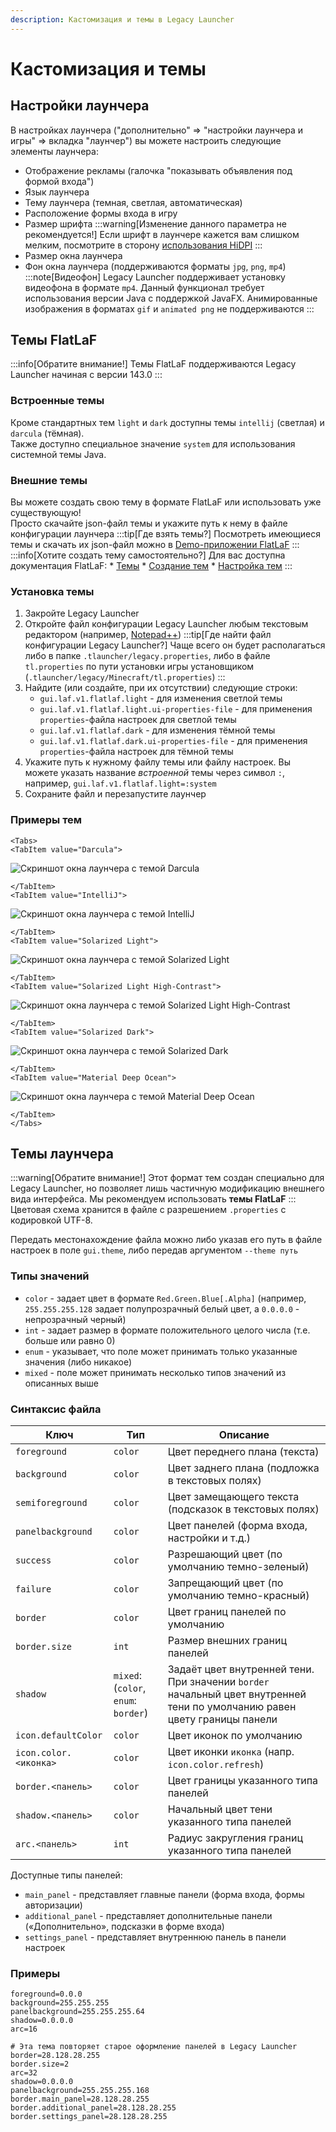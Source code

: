 ```yaml
---
description: Кастомизация и темы в Legacy Launcher
---
```

# Кастомизация и темы


## Настройки лаунчера
В настройках лаунчера ("дополнительно" => "настройки лаунчера и игры" => вкладка "лаунчер") вы можете настроить следующие элементы лаунчера:
* Отображение рекламы (галочка "показывать объявления под формой входа")
* Язык лаунчера
* Тему лаунчера (темная, светлая, автоматическая)
* Расположение формы входа в игру
* Размер шрифта
    :::warning[Изменение данного параметра не рекомендуется!]
    Если шрифт в лаунчере кажется вам слишком мелким, посмотрите в сторону [использования HiDPI](./hidpi)
    :::
* Размер окна лаунчера
* Фон окна лаунчера (поддерживаются форматы `jpg`, `png`, `mp4`)
    :::note[Видеофон]
    Legacy Launcher поддерживает установку видеофона в формате `mp4`. Данный функционал требует использования версии Java с поддержкой JavaFX. Анимированные изображения в форматах `gif` и `animated png` не поддерживаются
    :::

## Темы FlatLaF
:::info[Обратите внимание!]
Темы FlatLaF поддерживаются Legacy Launcher начиная с версии 143.0
:::
### Встроенные темы
Кроме стандартных тем `light` и `dark` доступны темы `intellij` (светлая) и `darcula` (тёмная).  
Также доступно специальное значение `system` для использования системной темы Java.

### Внешние темы
Вы можете создать свою тему в формате FlatLaF или использовать уже существующую!  
Просто скачайте json-файл темы и укажите путь к нему в файле конфигурации лаунчера
:::tip[Где взять темы?]
Посмотреть имеющиеся темы и скачать их json-файл можно в [Demo-приложении FlatLaF](https://www.formdev.com/flatlaf/#demo)
:::
:::info[Хотите создать тему самостоятельно?]
Для вас доступна документация FlatLaF:
    * [Темы](https://www.formdev.com/flatlaf/themes/)
    * [Создание тем](https://www.formdev.com/flatlaf/customizing/)
    * [Настройка тем](https://www.formdev.com/flatlaf/properties-files/)
:::

### Установка темы
1. Закройте Legacy Launcher
2. Откройте файл конфигурации Legacy Launcher любым текстовым редактором (например, [Notepad++](https://notepad-plus-plus.org/downloads/))
    :::tip[Где найти файл конфигурации Legacy Launcher?]
    Чаще всего он будет располагаться либо в папке `.tlauncher/legacy.properties`, либо в файле `tl.properties` по пути установки игры установщиком (`.tlauncher/legacy/Minecraft/tl.properties`)
    :::
3. Найдите (или создайте, при их отсутствии) следующие строки:
    * `gui.laf.v1.flatlaf.light` - для изменения светлой темы
    * `gui.laf.v1.flatlaf.light.ui-properties-file` - для применения `properties`-файла настроек для светлой темы
    * `gui.laf.v1.flatlaf.dark` - для изменения тёмной темы
    * `gui.laf.v1.flatlaf.dark.ui-properties-file` - для применения `properties`-файла настроек для тёмной темы
4. Укажите путь к нужному файлу темы или файлу настроек. Вы можете указать название *встроенной* темы через символ `:`, например, `gui.laf.v1.flatlaf.light=:system`
5. Сохраните файл и перезапустите лаунчер

### Примеры тем
```mdx-code-block
<Tabs>
<TabItem value="Darcula">
```
![Скриншот окна лаунчера с темой Darcula](./img/theme-darcula.jpg)

```mdx-code-block
</TabItem>
<TabItem value="IntelliJ">
```
![Скриншот окна лаунчера с темой IntelliJ](./img/theme-intellij.jpg)
```mdx-code-block
</TabItem>
<TabItem value="Solarized Light">
```
![Скриншот окна лаунчера с темой Solarized Light](./img/theme-solarized-light.jpg)
```mdx-code-block
</TabItem>
<TabItem value="Solarized Light High-Contrast">
```
![Скриншот окна лаунчера с темой Solarized Light High-Contrast](./img/theme-solarized-light-highcontrast.jpg)
```mdx-code-block
</TabItem>
<TabItem value="Solarized Dark">
```
![Скриншот окна лаунчера с темой Solarized Dark](./img/theme-solarized-dark.jpg)
```mdx-code-block
</TabItem>
<TabItem value="Material Deep Ocean">
```
![Скриншот окна лаунчера с темой Material Deep Ocean](./img/theme-material-deep-ocean.jpg)
```mdx-code-block
</TabItem>
</Tabs>
```

## Темы лаунчера
:::warning[Обратите внимание!]
Этот формат тем создан специально для Legacy Launcher, но позволяет лишь частичную модификацию внешнего вида интерфейса. Мы рекомендуем использовать **темы FlatLaF**
:::
Цветовая схема хранится в файле с разрешением `.properties` с кодировкой UTF-8.

Передать местонахождение файла можно либо указав его путь в файле настроек в поле `gui.theme`, либо передав аргументом `--theme путь`

### Типы значений
* `color` - задает цвет в формате `Red.Green.Blue[.Alpha]` (например, `255.255.255.128` задает полупрозрачный белый цвет, а `0.0.0.0` - непрозрачный черный)
* `int` - задает размер в формате положительного целого числа (т.е. больше или равно 0)
* `enum` - указывает, что поле может принимать только указанные значения (либо никакое)
* `mixed` - поле может принимать несколько типов значений из описанных выше

### Синтаксис файла
| Ключ                  | Тип                                  | Описание                                                                                                                  |
|-----------------------|--------------------------------------|---------------------------------------------------------------------------------------------------------------------------|
| `foreground`          | `color`                              | Цвет переднего плана (текста)                                                                                             |
| `background`          | `color`                              | Цвет заднего плана (подложка в текстовых полях)                                                                           |
| `semiforeground`      | `color`                              | Цвет замещающего текста (подсказок в текстовых полях)                                                                     |
| `panelbackground`     | `color`                              | Цвет панелей (форма входа, настройки и т.д.)                                                                              |
| `success`             | `color`                              | Разрешающий цвет (по умолчанию темно-зеленый)                                                                             |
| `failure`             | `color`                              | Запрещающий цвет (по умолчанию темно-красный)                                                                             |
| `border`              | `color`                              | Цвет границ панелей по умолчанию                                                                                          |
| `border.size`         | `int`                                | Размер внешних границ панелей                                                                                             |
| `shadow`              | `mixed`: (`color`, `enum`: `border`) | Задаёт цвет внутренней тени. При значении `border` начальный цвет внутренней тени по умолчанию равен цвету границы панели |
| `icon.defaultColor`   | `color`                              | Цвет иконок по умолчанию                                                                                                  |
| `icon.color.<иконка>` | `color`                              | Цвет иконки `иконка` (напр. `icon.color.refresh`)                                                                         |
| `border.<панель>`     | `color`                              | Цвет границы указанного типа панелей                                                                                      |
| `shadow.<панель>`     | `color`                              | Начальный цвет тени указанного типа панелей                                                                               |
| `arc.<панель>`        | `int`                                | Радиус закругления границ указанного типа панелей                                   

Доступные типы панелей:
* `main_panel` - представляет главные панели (форма входа, формы авторизации)
* `additional_panel` - представляет дополнительные панели («Дополнительно», подсказки в форме входа)
* `settings_panel` - представляет внутреннюю панель в панели настроек

### Примеры
```properties title="Базовый пример файла theme.properties"
foreground=0.0.0
background=255.255.255
panelbackground=255.255.255.64
shadow=0.0.0.0
arc=16
```
```properties title="nostalgic.properties"
# Эта тема повторяет старое оформление панелей в Legacy Launcher
border=28.128.28.255
border.size=2
arc=32
shadow=0.0.0.0
panelbackground=255.255.255.168
border.main_panel=28.128.28.255
border.additional_panel=28.128.28.255
border.settings_panel=28.128.28.255
```